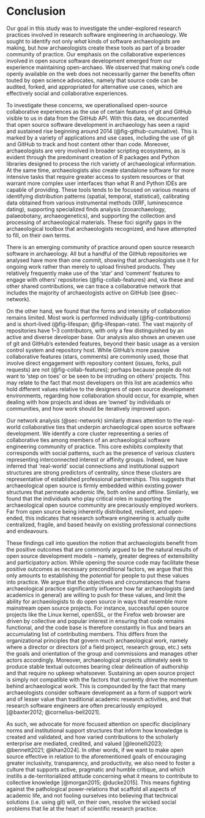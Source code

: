 # Conclusion

Our goal in this study was to investigate the under-explored research practices involved in research software engineering in archaeology.
We sought to identify not only _what_ kinds of software archaeologists are making, but _how_ archaeologists create these tools as part of a broader community of practice. 
Our emphasis on the collaborative experiences involved in open source software development emerged from our experience maintaining open-archaeo.
We observed that making one's code openly available on the web does not necessarily garner the benefits often touted by open science advocates, namely that source code can be audited, forked, and appropriated for alternative use cases, which are effectively social and collaborative experiences.

To investigate these concerns, we operationalised open-source collaborative experiences as the use of certain features of git and GitHub visible to us in data from the GitHub API. 
With this data, we documented that open source software development in archaeology has seen a rapid and sustained rise beginning around 2014 (@fig-github-cumulative). 
This is marked by a variety of applications and use cases, including the use of git and GitHub to track and host content other than code. 
Moreover, archaeologists are very involved in broader scripting ecosystems, as is evident through the predominant creation of R packages and Python libraries designed to process the rich variety of archaeological information. 
At the same time, archaeologists also create standalone software for more intensive tasks that require greater access to system resources or that warrant more complex user interfaces than what R and Python IDEs are capable of providing.
These tools tends to be focused on various means of identifying distribution patterns (spatial, temporal, statistical), calibrating data obtained from various instrumental methods (XRF, luminescence dating), supporting specialized finds analysis (zooarchaeology, palaeobotany, archaeogenetics), and supporting the collection and processing of archaeological materials.
These foci signify gaps in the archaeological toolbox that archaeologists recognized, and have attempted to fill, on their own terms.

There is an emerging community of practice around open source research software in archaeology. 
All but a handful of the GitHub repositories we analysed have more than one commit, showing that archaeologists use it for ongoing work rather than merely to upload finished products.
They relatively frequently make use of the 'star' and 'comment' features to engage with others' repositories (@fig-collab-features) and, via these and other shared contributions, we can trace a collaborative network that includes the majority of archaeologists active on GitHub (see @sec-network).

On the other hand, we found that the forms and intensity of collaboration remains limited.
Most work is performed individually (@fig-contributions) and is short-lived (@fig-lifespan; @fig-lifespan-rate). 
The vast majority of repositories have 1--3 contributors, with only a few distinguished by an active and diverse developer base. 
Our analysis also shows an uneven use of git and GitHub's extended features, beyond their basic usage as a version control system and repository host. 
While GitHub's more passive collaborative features (stars, comments) are commonly used, those that involve direct engagement with repository content (issues, forks, pull requests) are not (@fig-collab-features); 
perhaps because people do not want to 'step on toes' or be seen to be intruding on others' projects. 
This may relate to the fact that most developers on this list are academics who hold different values relative to the designers of open source development environments, regarding how collaboration should occur, for example, when dealing with how projects and ideas are 'owned' by individuals or communities, and how work should be iteratively improved upon.

Our network analysis (@sec-network) similarly draws attention to the real-world collaborative ties that underpin archaeological open source software development.
We identify a core cluster representing a series of collaborative ties among members of an archaeological software engineering community of practice.
This core exhibits complexity that corresponds with social patterns, such as the presence of various clusters representing interconnected interest or affinity groups.
Indeed, we have inferred that 'real-world' social connections and institutional support structures are strong predictors of centrality, since these clusters are representative of established professional partnerships.
This suggests that archaeological open source is firmly embedded within existing power structures that permeate academic life, both online and offline.
Similarly, we found that the individuals who play critical roles in supporting the archaeological open source community are precariously employed workers. 
Far from open source being inherently distributed, resilient, and open-ended, this indicates that research software engineering is actually quite centralized, fragile, and based heavily on existing professional connections and endeavours.

These findings call into question the notion that archaeologists benefit from the positive outcomes that are commonly argued to be the natural results of open source development models -- namely, greater degrees of extensibility and participatory action.
While opening the source code may facilitate these positive outcomes as necessary preconditional factors, we argue that this only amounts to establishing the _potential_ for people to put these values into practice.
We argue that the objectives and circumstances that frame archaeological practice significantly influence how far archaeologists (and academics in general) are willing to push for these values, and limit the ability for archaeologists to do open source in ways that resemble more mainstream open source projects.
For instance, successful open source projects like the Linux kernel, openSSL, or the Firefox web browser are driven by collective and popular interest in ensuring that code remains functional, and the code base is therefore constantly in flux and bears an accumulating list of contributing members.
This differs from the organizational principles that govern much archaeological work, namely where a director or directors (of a field project, research group, etc.) sets the goals and orientation of the group and commissions and manages other actors accordingly. 
Moreover, archaeological projects ultimately seek to produce stable textual outcomes bearing clear delineation of authorship and that require no upkeep whatsoever. 
Sustaining an open source project is simply not compatible with the factors that currently drive the momentum behind archaeological work.
This is compounded by the fact that many archaeologists consider software development as a form of support work and of lesser value than traditional academic research activities, and that research software engineers are often precariously employed [@baxter2012; @cornelius-bell2021].

As such, we advocate for more focused attention on specific disciplinary norms and institutional support structures that inform how knowledge is created and validated, and how varied contributions to the scholarly enterprise are mediated, credited, and valued [@leonelli2023; @bennett2021; @khan2024].
In other words, if we want to make open source effective in relation to the aforementioned goals of encouraging greater inclusivity, transparency, and productivity, we also need to foster a culture that supports active, pragmatic and humble critique, and which instills a de-territorialized attitude concerning what it means to contribute to collective knowledge [@morgan2015; @ducke2015].
This means fighting against the pathological power-relations that scaffold all aspects of academic life, and not fooling ourselves into believing that technical solutions (i.e. using git) will, on their own, resolve the wicked social problems that lie at the heart of scientific research practice.
